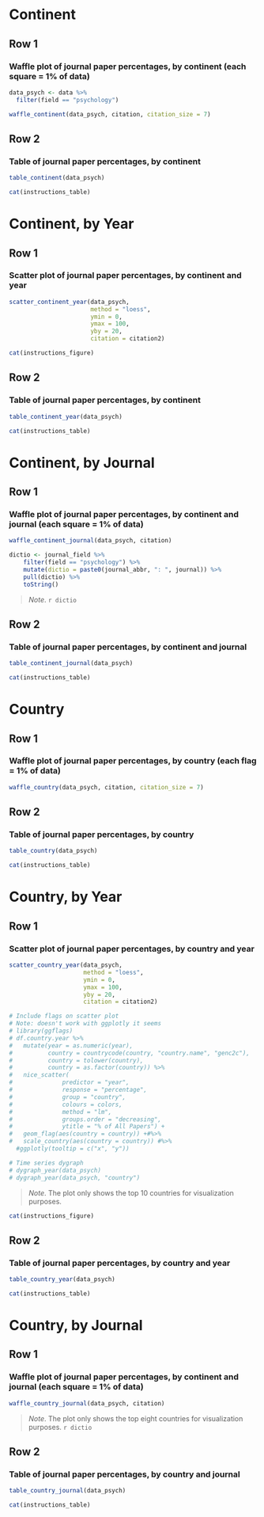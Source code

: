 # Continent {data-navmenu="Psychology"}

## Row 1 {data-height=600}

### Waffle plot of journal paper percentages, by continent (each square = 1% of data)

```r
data_psych <- data %>% 
  filter(field == "psychology")

waffle_continent(data_psych, citation, citation_size = 7)

```

## Row 2 {data-height=600}

### Table of journal paper percentages, by continent {data-width=1000}

```r
table_continent(data_psych)

```

```r
cat(instructions_table)
```

# Continent, by Year {data-navmenu="Psychology"}

## Row 1 {data-height=700}

### Scatter plot of journal paper percentages, by continent and year {data-width=1460}

```r
scatter_continent_year(data_psych, 
                       method = "loess",
                       ymin = 0,
                       ymax = 100,
                       yby = 20,
                       citation = citation2)

```

```r
cat(instructions_figure)
```

## Row 2 {data-height=600}

### Table of journal paper percentages, by continent {data-width=1000}

```r
table_continent_year(data_psych)

```

```r
cat(instructions_table)
```

# Continent, by Journal {data-navmenu="Psychology"}

## Row 1 {data-height=1000}

### Waffle plot of journal paper percentages, by continent and journal (each square = 1% of data) {data-height=680}

```r
waffle_continent_journal(data_psych, citation)

dictio <- journal_field %>% 
    filter(field == "psychology") %>% 
    mutate(dictio = paste0(journal_abbr, ": ", journal)) %>% 
    pull(dictio) %>% 
    toString()

```

> *Note*. `r dictio`

## Row 2 {data-height=680}

### Table of journal paper percentages, by continent and journal {data-width=1000}

```r
table_continent_journal(data_psych)

```

```r
cat(instructions_table)
```

# Country {data-navmenu="Psychology"}

## Row 1 {data-height=700}

### Waffle plot of journal paper percentages, by country (each flag = 1% of data)

```r
waffle_country(data_psych, citation, citation_size = 7)

```

## Row 2 {data-height=650}

### Table of journal paper percentages, by country {data-width=1000}

```r
table_country(data_psych)

```

```r
cat(instructions_table)
```

# Country, by Year {data-navmenu="Psychology"}

## Row 1 {data-height=700}

### Scatter plot of journal paper percentages, by country and year {data-width=1460}

```r
scatter_country_year(data_psych, 
                     method = "loess",
                     ymin = 0,
                     ymax = 100,
                     yby = 20,
                     citation = citation2)

# Include flags on scatter plot
# Note: doesn't work with ggplotly it seems
# library(ggflags)
# df.country.year %>%
#   mutate(year = as.numeric(year),
#          country = countrycode(country, "country.name", "genc2c"),
#          country = tolower(country),
#          country = as.factor(country)) %>%
#   nice_scatter(
#              predictor = "year",
#              response = "percentage",
#              group = "country",
#              colours = colors,
#              method = "lm",
#              groups.order = "decreasing",
#              ytitle = "% of All Papers") + 
#   geom_flag(aes(country = country)) +#%>%
#   scale_country(aes(country = country)) #%>%
  #ggplotly(tooltip = c("x", "y"))

# Time series dygraph 
# dygraph_year(data_psych)
# dygraph_year(data_psych, "country")

```

> *Note*. The plot only shows the top 10 countries for visualization purposes.

```r
cat(instructions_figure)
```

## Row 2 {data-height=650}

### Table of journal paper percentages, by country and year {data-width=1000}

```r
table_country_year(data_psych)

```

```r
cat(instructions_table)
```

# Country, by Journal {data-navmenu="Psychology"}

## Row 1 {data-height=700}

### Waffle plot of journal paper percentages, by continent and journal (each square = 1% of data) {data-height=680}

```r
waffle_country_journal(data_psych, citation)

```

> *Note*. The plot only shows the top eight countries for visualization purposes. `r dictio`

## Row 2 {data-height=680}

### Table of journal paper percentages, by country and journal {data-width=1000}

```r
table_country_journal(data_psych)

```

```r
cat(instructions_table)
```
